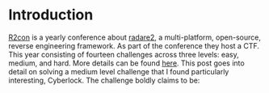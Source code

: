 

<div className={styles["blogBody"]}>

# Introduction
[R2con](https://rada.re/con/2020/) is a yearly conference about [radare2](https://rada.re/r/), a multi-platform, open-source, reverse engineering framework. As part of the conference they host a CTF. This year consisting of fourteen challenges across three levels: easy, medium, and hard. More details can be found [here](https://rada.re/con/2020/#CTF). This post goes into detail on solving a medium level challenge that I found particularly interesting, Cyberlock. The challenge boldly claims to be: 


</div>
